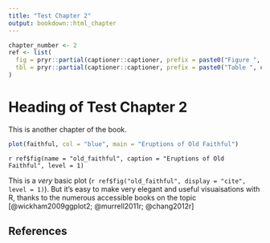 ```yaml
---
title: "Test Chapter 2"
output: bookdown::html_chapter
---
```


```r
chapter_number <- 2
ref <- list(
  fig = pryr::partial(captioner::captioner, prefix = paste0("Figure ", chapter_number, "."), auto_space = FALSE)(),
  tbl = pryr::partial(captioner::captioner, prefix = paste0("Table ", chapter_number, "."), auto_space = FALSE)()
)
```

# Heading of Test Chapter 2 {#testchaptertwo}

This is another chapter of the book. 

```r
plot(faithful, col = "blue", main = "Eruptions of Old Faithful")
```

`r ref$fig(name = "old_faithful", caption = "Eruptions of Old Faithful", level = 1)`

This is a _very_ basic plot (`r ref$fig("old_faithful", display = "cite", level = 1)`). But it's easy to make very elegant and useful visuaisations with R, thanks to the numerous accessible books on the topic [@wickham2009ggplot2; @murrell2011r; @chang2012r]


## References 



